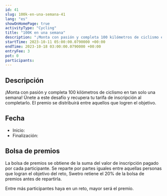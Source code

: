 ```yaml
---
id: 41
slug: 100k-en-una-semana-41
lang: "es"
showOnHomePage: true
activityType: "Cycling"
title: "100K en una semana"
description: "¡Monta con pasión y completa 100 kilómetros de ciclismo en tan solo una semana! Únete a este desafío y recupera tu tarifa de inscripción al completarlo. El premio se distribuirá entre aquellos que logren el objetivo."
startTime: 2023-10-11 05:00:00.0790000 +00:00
endTime: 2023-10-18 03:00:00.0790000 +00:00
entryFee: 3
pot: 0
participants:
---
```



## Descripción

¡Monta con pasión y completa 100 kilómetros de ciclismo en tan solo una semana! Únete a este desafío y recupera tu tarifa de inscripción al completarlo. El premio se distribuirá entre aquellos que logren el objetivo.

## Fecha

- Inicio: <LocalDate dateUtc={frontmatter.startTime} client:load />
- Finalización: <LocalDate dateUtc={frontmatter.endTime} client:load />

## Bolsa de premios

La bolsa de premios se obtiene de la suma del valor de inscripción pagado por cada participante. Se reparte por partes iguales entre aquellas personas que logran el objetivo del reto, Swetro retiene el 20% de la bolsa de premios antes de repartirla.

Entre más participantes haya en un reto, mayor será el premio.
